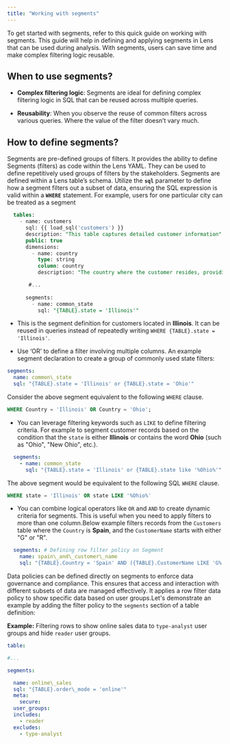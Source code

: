 ```yaml
---
title: "Working with segments"
---
```


<Info>
  To get started with segments, refer to this quick guide on working with segments. This guide will help in defining and applying segments in Lens that can be used during analysis. With segments, users can save time and make complex filtering logic reusable.
</Info>

## When to use segments?

* **Complex filtering logic**: Segments are ideal for defining complex filtering logic in SQL that can be reused across multiple queries.

* **Reusability**: When you observe the reuse of common filters across various queries. Where the value of the filter doesn’t vary much.

## How to define segments?

Segments are pre-defined groups of filters. It provides the ability to define Segments (filters) as code within the Lens YAML. They can be used to define repetitively used groups of filters by the stakeholders. Segments are defined within a Lens table’s schema. Utilize the **`sql`** parameter to define how a segment filters out a subset of data, ensuring the SQL expression is valid within a **`WHERE`** statement. For example, users for one particular city can be treated as a segment

```sql
  tables:
    - name: customers
      sql: {{ load_sql('customers') }}
      description: "This table captures detailed customer information"
      public: true
      dimensions:   
        - name: country
          type: string
          column: country
          description: "The country where the customer resides, providing geographic segmentation and analysis opportunities."

       #...
       
      segments:
        - name: common_state
          sql: "{TABLE}.state = 'Illinois'"
```

* This is the segment definition for customers located in **Illinois**. It can be reused in queries instead of repeatedly writing `WHERE {TABLE}.state = 'Illinois'`.

* Use ‘OR’ to define a filter involving multiple columns. An example segment declaration to create a group of commonly used state filters:

```yaml
segments:
  name: common\_state
  sql: "{TABLE}.state = 'Illinois' or {TABLE}.state = 'Ohio'"
```

Consider the above segment equivalent to the following `WHERE` clause.

```sql
WHERE Country = 'Illinois' OR Country = 'Ohio';
```

* You can leverage filtering keywords such as `LIKE` to define filtering criteria. For example to segment customer records based on the condition that the `state` is either **Illinois** or contains the word **Ohio** (such as "Ohio", "New Ohio", etc.).

```yaml
  segments:
    - name: common_state
      sql: "{TABLE}.state = 'Illinois' or {TABLE}.state like '%Ohio%'"
```

The above segment would be equivalent to the following SQL `WHERE` clause.

```sql
WHERE state = 'Illinois' OR state LIKE '%Ohio%'
```

* You can combine logical operators like `OR` and `AND` to create dynamic criteria for segments. This is useful when you need to apply filters to more than one column.Below example filters records from the `Customers` table where the `Country` is **Spain**, and the `CustomerName` starts with either "G" or "R".

```yaml
  segments: # Defining row filter policy on Segment
    name: spain\_and\_customer\_name
    sql: "{TABLE}.Country = 'Spain' AND ({TABLE}.CustomerName LIKE 'G%' OR {TABLE}.CustomerName LIKE 'R%')"
```

Data policies can be defined directly on segments to enforce data governance and compliance. This ensures that access and interaction with different subsets of data are managed effectively. It applies a row filter data policy to show specific data based on user groups.Let's demonstrate an example by adding the filter policy to the `segments` section of a table definition:

**Example:** Filtering rows to show online sales data to `type-analyst` user groups and hide `reader` user groups.

```yaml
table:

#...

segments:

  name: online\_sales
  sql: "{TABLE}.order\_mode = 'online'"
  meta:
    secure:
  user_groups:
  includes:
    - reader
  excludes:
    - type-analyst
```